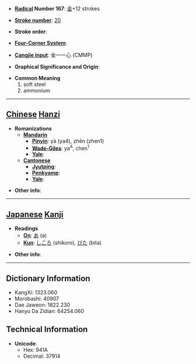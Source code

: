 * '''[[Wiktionary:Chinese radical index| Radical]] Number 167''': [[Wiktionary:Chinese radical index 金|金]]+12 strokes

* '''[[Wiktionary:Chinese total strokes index|Stroke number]]''': [[Wiktionary:Chinese total strokes index 20|20]]

* '''Stroke order''': 

* '''[[Wiktionary:Chinese four corner index|Four-Corner System]]''': 

* '''[[Wiktionary:Chinese Cangjie index|Cangjie input]]''': 金一一心 (CMMP)

* '''Graphical Significance and Origin''': 

* '''Common Meaning'''
*#soft steel
*# ammonium


----

== [[Chinese]] [[Hanzi]] ==

* '''Romanizations'''
** '''[[Mandarin]]'''
*** '''[[Pinyin]]''': yà (ya4), zhēn (zhen1)
*** '''[[Wade-Giles]]''': ya<sup>4</sup>, chen<sup>1</sup>
*** '''[[Yale]]''': 
** '''[[Cantonese]]'''
*** '''[[Jyutping]]''':
*** '''[[Penkyamp]]''': 
*** '''[[Yale]]''': 

* '''Other info''': 

----

== [[Japanese]] [[Kanji]] ==

* '''Readings'''
** '''[[On]]''': [[あ]] (a)
** '''[[Kun]]''': [[しころ]] (shikoro), [[びた]] (bita)

* '''Other info''':  

----

== Dictionary Information ==

* KangXi: 1323.060
* Morobashi: 40907
* Dae Jaweon: 1822.230
* Hanyu Da Zidian: 64254.060

== Technical Information ==

* '''Unicode''':
** Hex: 941A
** Decimal: 37914